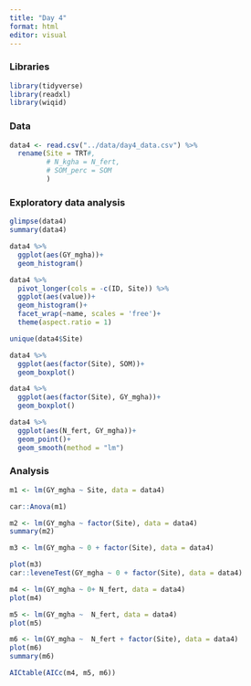 ```yaml
---
title: "Day 4"
format: html
editor: visual
---
```


### Libraries  
```r
library(tidyverse)
library(readxl)
library(wiqid)
```

### Data  
```r
data4 <- read.csv("../data/day4_data.csv") %>% 
  rename(Site = TRT#,
         # N_kgha = N_fert,
         # SOM_perc = SOM
         ) 
```

### Exploratory data analysis  
```r
glimpse(data4)
summary(data4)
```

```r
data4 %>% 
  ggplot(aes(GY_mgha))+
  geom_histogram()
```

```r
data4 %>%
  pivot_longer(cols = -c(ID, Site)) %>% 
  ggplot(aes(value))+
  geom_histogram()+
  facet_wrap(~name, scales = 'free')+
  theme(aspect.ratio = 1)
```

```r
unique(data4$Site)
```

```r
data4 %>% 
  ggplot(aes(factor(Site), SOM))+
  geom_boxplot()
```

```r
data4 %>% 
  ggplot(aes(factor(Site), GY_mgha))+
  geom_boxplot()
```

```r
data4 %>% 
  ggplot(aes(N_fert, GY_mgha))+
  geom_point()+
  geom_smooth(method = "lm")
```


### Analysis  
```r
m1 <- lm(GY_mgha ~ Site, data = data4)
```

```r
car::Anova(m1)
```

```r
m2 <- lm(GY_mgha ~ factor(Site), data = data4)
summary(m2)
```

```r
m3 <- lm(GY_mgha ~ 0 + factor(Site), data = data4) 

plot(m3)
car::leveneTest(GY_mgha ~ 0 + factor(Site), data = data4)
```

```r
m4 <- lm(GY_mgha ~ 0+ N_fert, data = data4) 
plot(m4)
```

```r
m5 <- lm(GY_mgha ~  N_fert, data = data4) 
plot(m5)
```

```r
m6 <- lm(GY_mgha ~  N_fert + factor(Site), data = data4) 
plot(m6)
summary(m6)
```

```r
AICtable(AICc(m4, m5, m6))
```


